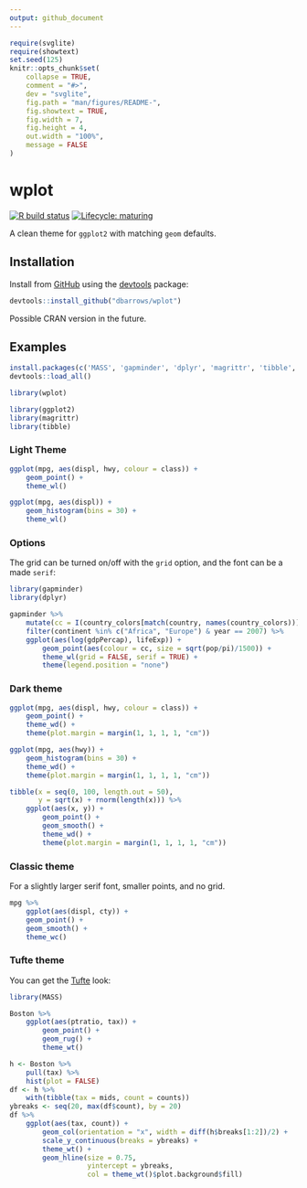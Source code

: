 ```yaml
---
output: github_document
---
```


<!-- README.md is generated from README.Rmd. Please edit that file -->

```r
require(svglite)
require(showtext)
set.seed(125)
knitr::opts_chunk$set(
    collapse = TRUE,
    comment = "#>",
    dev = "svglite",
    fig.path = "man/figures/README-",
    fig.showtext = TRUE,
    fig.width = 7,
    fig.height = 4,
    out.width = "100%",
    message = FALSE
)
```

# wplot

<!-- badges: start -->
[![R build status](https://github.com/dbarrows/wplot/workflows/R-CMD-check/badge.svg)](https://github.com/dbarrows/wplot/actions)
[![Lifecycle: maturing](https://img.shields.io/badge/lifecycle-maturing-blue.svg)](https://www.tidyverse.org/lifecycle/#maturing)
<!-- badges: end -->

A clean theme for `ggplot2` with matching `geom` defaults.

## Installation

Install from [GitHub](https://github.com/) using the [devtools](https://cran.r-project.org/web/packages/devtools) package:

```r
devtools::install_github("dbarrows/wplot")
```

Possible CRAN version in the future.

## Examples

```r
install.packages(c('MASS', 'gapminder', 'dplyr', 'magrittr', 'tibble', 'ggplot2'))
devtools::load_all()
```
```r
library(wplot)
```
```r
library(ggplot2)
library(magrittr)
library(tibble)
```

### Light Theme

```r
ggplot(mpg, aes(displ, hwy, colour = class)) +
    geom_point() +
    theme_wl()
```

```r
ggplot(mpg, aes(displ)) +
    geom_histogram(bins = 30) +
    theme_wl()
```

### Options

The grid can be turned on/off with the `grid` option, and the font can be a made `serif`:

```r
library(gapminder)
library(dplyr)

gapminder %>%
    mutate(cc = I(country_colors[match(country, names(country_colors))])) %>%
    filter(continent %in% c("Africa", "Europe") & year == 2007) %>%
    ggplot(aes(log(gdpPercap), lifeExp)) +
        geom_point(aes(colour = cc, size = sqrt(pop/pi)/1500)) +
        theme_wl(grid = FALSE, serif = TRUE) +
        theme(legend.position = "none")
```

### Dark theme

```r
ggplot(mpg, aes(displ, hwy, colour = class)) +
    geom_point() +
    theme_wd() +
    theme(plot.margin = margin(1, 1, 1, 1, "cm"))
```

```r
ggplot(mpg, aes(hwy)) +
    geom_histogram(bins = 30) +
    theme_wd() +
    theme(plot.margin = margin(1, 1, 1, 1, "cm"))
```

```r
tibble(x = seq(0, 100, length.out = 50),
       y = sqrt(x) + rnorm(length(x))) %>%
    ggplot(aes(x, y)) +
        geom_point() + 
        geom_smooth() +
        theme_wd() +
        theme(plot.margin = margin(1, 1, 1, 1, "cm"))
```

### Classic theme

For a slightly larger serif font, smaller points, and no grid.

```r
mpg %>%
    ggplot(aes(displ, cty)) +
    geom_point() +
    geom_smooth() +
    theme_wc()
```

### Tufte theme

You can get the [Tufte](https://www.edwardtufte.com/tufte/) look:

```r
library(MASS)

Boston %>%
    ggplot(aes(ptratio, tax)) +
        geom_point() +
        geom_rug() +
        theme_wt()
```

```r
h <- Boston %>%
    pull(tax) %>%
    hist(plot = FALSE)
df <- h %>%
    with(tibble(tax = mids, count = counts))
ybreaks <- seq(20, max(df$count), by = 20)
df %>%
    ggplot(aes(tax, count)) +
        geom_col(orientation = "x", width = diff(h$breaks[1:2])/2) +
        scale_y_continuous(breaks = ybreaks) +
        theme_wt() +
        geom_hline(size = 0.75,
                   yintercept = ybreaks,
                   col = theme_wt()$plot.background$fill)
```